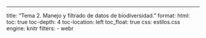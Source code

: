 ---
title: "Tema 2. Manejo y filtrado de datos de biodiversidad."
format:
  html:
    toc: true
    toc-depth: 4
    toc-location: left
    toc_float: true
    css: estilos.css
engine: knitr
filters:
  - webr
